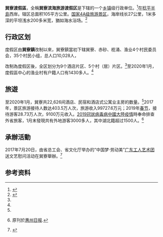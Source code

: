 {{中国乡级行政区|44/13/23/570/000}}

'''巽寮渡假區'''，全稱'''巽寮滨海旅游渡假区 '''是{{PRC admin/fullname|44/13/23/570/000|3}}下辖的一个[[乡镇|乡镇]]级行政单位。<ref>{{PRC admin/ref sgc|{{PRC admin/parent|44/13/23/570/000}}}}</ref>在[[稔平半島|稔平半島]]西岸。辖区总面积105平方公里。[[国家4A级旅游景区|国家4A级旅游景区]]，海岸线长27公里，1米多深的平坦浅水200多米宽，猶如海水浴场。<ref>{{cite news|title=区域概况|url=http://rd.huidong.gov.cn/pages/cms/hdxxl/html/news-xlgwh-2885f7599e844b229e14de02b669ccec.html|date=2019-05-16|author=巽寮滨海旅游度假区|publisher=[[惠东县人民政府|惠东县人民政府]]官網|archiveurl=https://archive.today/20200707043840/http://rd.huidong.gov.cn/pages/cms/hdxxl/html/news-xlgwh-2885f7599e844b229e14de02b669ccec.html|archivedate=2020-07-07|access-date=2020-07-07|dead-url=no}}</ref>

== 行政区划 ==
度假区由'''巽寮鎮'''改制以來，巽寮鎮當初下辖巽寮、赤砂、榄涌、渔业4个村民委员会，35个村民小组，总人口10,028人，

改制為度假区後，全区划分为9个酒店片区、5个村（居）片区。<ref name="2010疫"/>至2020年1月，度假區中心的渔业村有户籍人口有1430多人。<ref name="2010疫"/>

==旅遊==

至2020年1月，巽寮共22,626间酒店、民宿和酒店式公寓业主房的数量。<ref name="2010疫"/>2017年，景区旅游接待人数达403.5万人次，旅游收入99727.6万元；2019年[[春节|春节]]，接待游客28.73万人次，9100万元收入。[[2019冠狀病毒病中國大陸疫情|2019冠狀病毒病中國大陸疫情]]時奉命排查外省旅客，1月末發現共有外地游客3000多人，其中湖北籍超过1500人。<ref name="2010疫">{{cite news|title=一个中国旅游小镇的全民战疫|url=http://www.huidong.gov.cn/hdxwz/zlhd/lyxx/content/post_3746548.html|date=2020-03-30|author=香金群,李向英|publisher=[[惠东县人民政府|惠东县人民政府]]官網|archiveurl=https://archive.today/20200707042617/http://www.huidong.gov.cn/hdxwz/zlhd/lyxx/content/post_3746548.html|archivedate=2020-07-07|access-date=2020-07-07|dead-url=no}} 原刊於[[惠州日报|惠州日报]].</ref>

==承辦活動==

2017年7月20日，由省总工会、省文化厅举办的“中国梦·劳动美”[[广东工人艺术团|广东工人艺术团]]送文艺慰问活动在巽寮舉辦。<ref>{{cite news|title=工人艺术团送文艺走进巽寮湾 节目接地气引观众共鸣|url=http://economy.southcn.com/e/2017-07/25/content_174938892.htm|date=2017-07-25|author=黄应来,罗立兰|publisher=[[南方日报|南方日报]]|archiveurl=https://archive.today/20200707043407/http://economy.southcn.com/e/2017-07/25/content_174938892.htm|archivedate=2020-07-07|access-date=2020-07-07|dead-url=no}}</ref>

== 参考资料 ==

{{reflist}}

{{行政区划小作品}}

{{惠东县行政区划}}